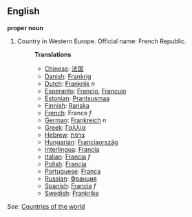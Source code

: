 ==English==

'''proper noun'''

# Country in Western Europe. Official name: French Republic.
#:'''Translations'''
#:*[[Chinese]]: [[法国]]
#:*[[Danish]]: [[Frankrig]]
#:*[[Dutch]]: [[Frankrijk]] ''n''
#:*[[Esperanto]]: [[Francio]], [[Francujo]]
#:*[[Estonian]]: [[Prantsusmaa]]
#:*[[Finnish]]: [[Ranska]]
#:*[[French]]: France ''f''
#:*[[German]]: [[Frankreich]] ''n''
#:*[[Greek]]: [[Γαλλία]]
#:*[[Hebrew]]: [[צרפת]]
#:*[[Hungarian]]: [[Franciaország]]
#:*[[Interlingua]]: [[Francia]]
#:*[[Italian]]: [[Francia]] ''f''
#:*[[Polish]]: [[Francja]]
#:*[[Portuguese]]: [[França]]
#:*[[Russian]]: [[Франция]]
#:*[[Spanish]]: [[Francia]] ''f''
#:*[[Swedish]]: [[Frankrike]]

''See'': [[Countries of the world]]